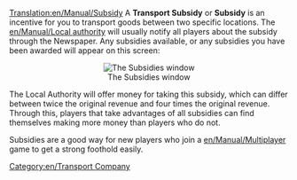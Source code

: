 [[Translation:en/Manual/Subsidy]]
A '''Transport Subsidy''' or '''Subsidy''' is an incentive for you to transport goods between two specific locations. The [[en/Manual/Local authority]] will usually notify all players about the subsidy through the Newspaper. Any subsidies available, or any subsidies you have been awarded will appear on this screen:
<center>[[File:en/Transportsubsidy.png|center|frame|The Subsidies window]]</center>

The Local Authority will offer money for taking this subsidy, which can differ between twice the original revenue and four times the original revenue. Through this, players that take advantages of all subsidies can find themselves making more money than players who do not. 

Subsidies are a good way for new players who join a [[en/Manual/Multiplayer]] game to get a strong foothold easily.

[[Category:en/Transport Company]]